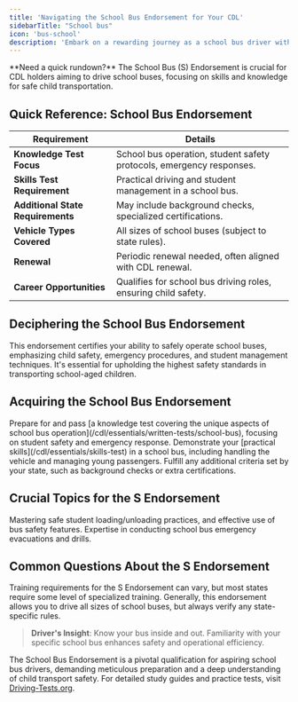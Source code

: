 ```yaml
---
title: 'Navigating the School Bus Endorsement for Your CDL'
sidebarTitle: "School bus"
icon: 'bus-school'
description: 'Embark on a rewarding journey as a school bus driver with our guide to acquiring a School Bus Endorsement for your CDL. We cover all you need to know about requirements, safety protocols, and industry best practices.'
---
```

<Snippet file="andrei.mdx" />
<Tip>**Need a quick rundown?** The School Bus (S) Endorsement is crucial for CDL holders aiming to drive school buses, focusing on skills and knowledge for safe child transportation.</Tip>

<Snippet file="school-bus-endorsement-diagram.mdx" />

## Quick Reference: School Bus Endorsement

| **Requirement** | **Details** |
|-----------------|-------------|
| **Knowledge Test Focus** | School bus operation, student safety protocols, emergency responses. |
| **Skills Test Requirement** | Practical driving and student management in a school bus. |
| **Additional State Requirements** | May include background checks, specialized certifications. |
| **Vehicle Types Covered** | All sizes of school buses (subject to state rules). |
| **Renewal** | Periodic renewal needed, often aligned with CDL renewal. |
| **Career Opportunities** | Qualifies for school bus driving roles, ensuring child safety. |

## Deciphering the School Bus Endorsement

<AccordionGroup>
  <Accordion title="Overview of the S Endorsement">
    This endorsement certifies your ability to safely operate school buses, emphasizing child safety, emergency procedures, and student management techniques.
  </Accordion>

  <Accordion title="The Significance of the S Endorsement">
    It's essential for upholding the highest safety standards in transporting school-aged children.
  </Accordion>
</AccordionGroup>

## Acquiring the School Bus Endorsement

<Steps>
  <Step title="Knowledge Test on School Bus Operations">
    Prepare for and pass [a knowledge test covering the unique aspects of school bus operation](/cdl/essentials/written-tests/school-bus), focusing on student safety and emergency response.
  </Step>

  <Step title="Skills Test in a School Bus">
    Demonstrate your [practical skills](/cdl/essentials/skills-test) in a school bus, including handling the vehicle and managing young passengers.
  </Step>

  <Step title="State-Specific Requirements">
    Fulfill any additional criteria set by your state, such as background checks or extra certifications.
  </Step>
</Steps>

## Crucial Topics for the S Endorsement

<CardGroup cols={2}>
  <Card title="Prioritizing Student Safety" icon="user-shield">
    Mastering safe student loading/unloading practices, and effective use of bus safety features.
  </Card>

  <Card title="Emergency Procedures" icon="exclamation">
    Expertise in conducting school bus emergency evacuations and drills.
  </Card>
</CardGroup>

## Common Questions About the S Endorsement

<AccordionGroup>
  <Accordion title="Requirement for Additional Training">
    Training requirements for the S Endorsement can vary, but most states require some level of specialized training.
  </Accordion>

  <Accordion title="School Bus Size Limitations">
    Generally, this endorsement allows you to drive all sizes of school buses, but always verify any state-specific rules.
  </Accordion>
</AccordionGroup>

> **Driver's Insight**: Know your bus inside and out. Familiarity with your specific school bus enhances safety and operational efficiency.


The School Bus Endorsement is a pivotal qualification for aspiring school bus drivers, demanding meticulous preparation and a deep understanding of child transport safety. For detailed study guides and practice tests, visit [Driving-Tests.org](https://driving-tests.org).

<Snippet file="cdl-premium.mdx" />
